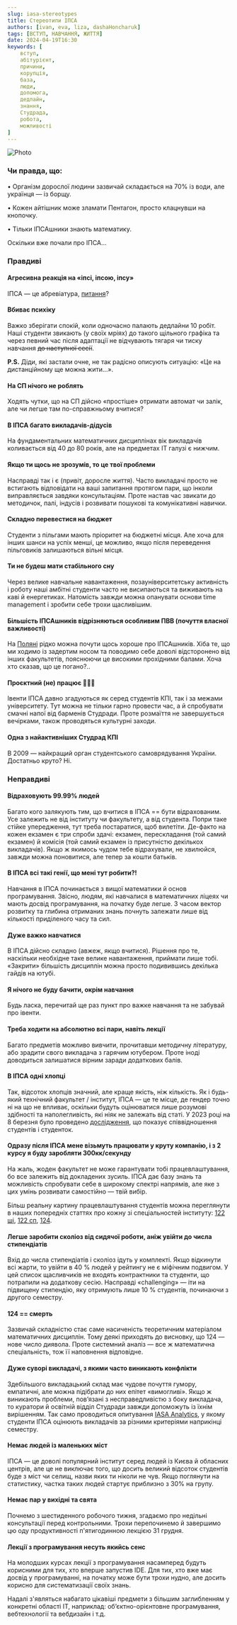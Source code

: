 ```yaml
---
slug: iasa-stereotypes
title: Стереотипи ІПСА
authors: [ivan, eva, liza, dashaHoncharuk]
tags: [ВСТУП, НАВЧАННЯ, ЖИТТЯ]
date: 2024-04-19T16:30
keywords: [
    вступ,
    абітурієнт, 
    причини, 
    корупція, 
    база, 
    люди, 
    допомога, 
    дедлайн, 
    знання, 
    Студрада, 
    робота, 
    можливості
]
---
```


![Photo](./q.jpg)

<!--truncate-->

### Чи правда, що:

• Організм дорослої людини зазвичай складається на 70% із води, але українця — із борщу.

• Кожен айтішник може зламати Пентагон, просто клацнувши на кнопочку.

• Тільки ІПСАшники знають математику.

Оскільки вже почали про ІПСА…

### Правдиві

#### Агресивна реакція на «іпсі, іпсою, іпсу»
ІПСА — це абревіатура, [питання](https://www.youtube.com/watch?v=7pBOhzcBork&ab_channel=iasaLEGE)?

#### Вбиває психіку
Важко зберігати спокій, коли одночасно палають дедлайни 10 робіт. Наші студенти звикають (у своїх мріях) до такого щільного графіка та через певний час після адаптації не відчувають тягаря чи тиску навчання ~~до наступної сесії~~.

**P.S.** Діди, які застали очне, не так радісно описують ситуацію: «Це на дистанційному ще можна жити…».

#### На СП нічого не роблять
Ходять чутки, що на СП дійсно «простіше» отримати автомат чи залік, але чи легше там по-справжньому вчитися?

#### В ІПСА багато викладачів-дідусів
На фундаментальних математичних дисциплінах вік викладачів коливається від 40 до 80 років, але на предметах IT галузі є нижчим.

#### Якщо ти щось не зрозумів, то це твої проблеми
Насправді так і є (привіт, доросле життя). Часто викладачі просто не встигають відповідати на ваші запитання протягом пари, що інколи виправляється завдяки консультаціям. Проте настав час звикати до методичок, палі,  індусів і розвивати пошукові та комунікативні навички.

#### Складно перевестися на бюджет
Студенти з пільгами мають пріоритет на бюджетні місця. Але хоча для інших шанси на успіх менші, це можливо, якщо після переведення пільговиків залишаються вільні місця.

#### Ти не будеш мати стабільного сну
Через велике навчальне навантаження, позауніверситетську активність і роботу наші амбітні студенти часто не висипаються та виживають на каві й енергетиках. Натомість завжди можна опанувати основи time management і зробити себе трохи щасливішим.

#### Більшість ІПСАшників відрізняються особливим ПВВ (почуття власної важливості)
На [Поляні](https://www.google.com/maps/place/Сквер+імені+Олени+Теліги/@50.4473255,30.453954,17z/data=!3m1!4b1!4m6!3m5!1s0x40d4cc27725b49d7:0xd00801d72ba54c32!8m2!3d50.4473255!4d30.453954!16s%2Fg%2F11h1694_1?entry=ttu) рідко можна почути щось хороше про ІПСАшників. Хіба те, що ми ходимо із задертим носом та поводимо себе доволі відсторонено від інших факультетів, пояснюючи це високими прохідними балами. Хоча хто сказав, що це погано?..

#### Проєктний (не) працює 💪💪💪
Івенти ІПСА давно згадуються як серед студентів КПІ, так і за межами університету. Тут можна не тільки гарно провести час, а й спробувати смачні напої від барменів Студради. Проте розмаїття не завершується вечірками, також проводяться культурні заходи.

#### Одна з найактивніших Студрад КПІ
В 2009 — найкращий орган студентського самоврядування України. Достатньо круто? Ні.

### Неправдиві

#### Відраховують 99.99% людей
Багато кого залякують тим, що вчитися в ІПСА == бути відрахованим. Усе залежить не від інституту чи факультету, а від студента. Попри таке стійке упередження, тут треба постаратися, щоб вилетіти. Де-факто на кожен екзамен є три спроби здачі: екзамен, перескладання (той самий екзамен) й комісія (той самий екзамен із присутністю декількох викладачів). Якщо ж якимось чудом тебе відрахували, не хвилюйся, завжди можна поновитися, але тепер за кошти батьків.

#### В ІПСА всі такі генії, що мені тут робити?!
Навчання в ІПСА починається з вищої математики й основ програмування. Звісно, людям, які навчалися в математичних ліцеях чи мають досвід програмування, на початку буде легше. З часом вектор розвитку та глибина отриманих знань почнуть залежати лише від кількості приділеного часу та сил.

#### Дуже важко навчатися
В ІПСА дійсно складно (авжеж, якщо вчитися). Рішення про те, наскільки необхідне таке велике навантаження, приймати лише тобі. «Закрити» більшість дисциплін можна просто подивившись декілька гайдів на ютубі.

#### Я нічого не буду бачити, окрім навчання
Будь ласка, перечитай ще раз пункт про важке навчання та не забувай про івенти.

#### Треба ходити на абсолютно всі пари, навіть лекції
Багато предметів можливо вивчити, прочитавши методичну літературу, або зрадити свого викладача з гарячим ютубером. Проте іноді доводиться залишатися вірним заради додаткових балів.

#### В ІПСА одні хлопці
Так, відсоток хлопців значний, але краще якість, ніж кількість. Як і будь-який технічний факультет / інститут, ІПСА — це те місце, де гендер точно ні на що не впливає, оскільки будуть оцінюватися лише розумові здібності та наполегливість, які ніяк не залежать від статі. У 2023 році на 8 березня було проведено [дослідження](https://t.me/IASA_Student_Council/1846), що показує співвідношення студентів і студенток.

#### Одразу після ІПСА мене візьмуть працювати у круту компанію, і з 2 курсу я буду заробляти 300кк/секунду
На жаль, жоден факультет не може гарантувати тобі працевлаштування, бо все залежить від докладених зусиль. ІПСА дає базу знань та можливість спробувати себе в широкому спектрі напрямів, але яке з цих умінь розвивати самостійно — твій вибір.

Більш реальну картину працевлаштування студентів можна переглянути в наших попередніх статтях про кожну зі спеціальностей інституту: [122 ші](https://iasastudentcouncil.github.io/iasa-sc-blog/blog/AI), [122 сп](https://iasastudentcouncil.github.io/iasa-sc-blog/blog/122%D0%A1%D0%9F/), [124](https://iasastudentcouncil.github.io/iasa-sc-blog/blog/124).

#### Легше заробити сколіоз від сидячої роботи, аніж увійти до числа стипендіатів
Вхід до числа стипендіатів і сколіоз ідуть у комплекті. Якщо відкинути всі жарти, то увійти в 40 % людей у рейтингу не є міфічним подвигом. У цей список щасливчиків не входять контрактники та студенти, що потрапили на додаткову сесію. Насправді «challenging» — іти на підвищену стипендію, яку отримують лише 10 % студентів, починаючи з другого семестру.

#### 124 == смерть
Зазвичай складністю стає саме насиченість теоретичним матеріалом математичних дисциплін. Тому деякі приходять до висновку, що 124 — нове число диявола. Проте системний аналіз — все ж математична спеціальність, тож її наповнення відповідне.

#### Дуже суворі викладачі, з якими часто виникають конфлікти
Здебільшого викладацький склад має чудове почуття гумору, емпатичні, але можна підібрати до них епітет «вимогливі». Якщо ж виникають проблеми, пов’язані з несправедливістю з боку викладача, то куратори й освітній відділ Студради завжди допоможуть із їхнім вирішенням. Так само проводиться опитування [IASA Analytics](https://t.me/iasa_analytics), у якому студенти ІПСА оцінюють викладачів за різними критеріями наприкінці семестру.

#### Немає людей із маленьких міст
ІПСА — це доволі популярний інститут серед людей із Києва й обласних центрів, але це не виключає того, що досить великий відсоток студентів буде з міст чи селищ, назви яких ти ніколи не чув. Якщо поглянути на статистику, частка таких людей стартує приблизно з 30% на групу.

#### Немає пар у вихідні та свята
Почнемо з шестиденного робочого тижня, згадаємо про недільні консультації перед контрольними. Трохи перепочинемо й завершимо цю оду продуктивності п'ятигодинною лекцією 31 грудня.

#### Лекції з програмування несуть якийсь сенс
На молодших курсах лекції з програмування насамперед будуть корисними для тих, хто вперше запустив IDE. Для тих, хто вже має досвід у програмуванні, на початку може бути трохи нудно, але досить корисно для систематизації своїх знань.

Надалі з'являться набагато цікавіші предмети з більшим заглибленням у конкретні області IT, наприклад: обʼєктно-орієнтовне програмування, вебтехнології та вебдизайн і т.д.


